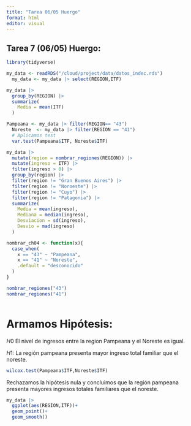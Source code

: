 ```yaml
---
title: "Tarea 06/05 Huergo"
format: html
editor: visual
---
```


## Tarea 7 (06/05) Huergo:

```r
library(tidyverse)
```

```r
my_data <- readRDS("/cloud/project/data/datos_indec.rds") 
  my_data <- my_data |> select(REGION,ITF)
```

```r
my_data |>
  group_by(REGION) |> 
  summarize(
    Media = mean(ITF)
  )
```

```r
Pampeana <- my_data |> filter(REGION== "43")
  Noreste  <- my_data |> filter(REGION == "41")
  # Aplicamos test
  var.test(Pampeana$ITF, Noreste$ITF)
```

```r
my_data |> 
  mutate(region = nombrar_regiones(REGION)) |> 
  mutate(ingreso = ITF) |> 
  filter(ingreso > 0) |>
  group_by(region) |>
  filter(region != "Gran Buenos Aires") |>
  filter(region != "Noroeste") |>
  filter(region != "Cuyo") |>
  filter(region != "Patagonia") |>
  summarize(
    Media = mean(ingreso),
    Mediana = median(ingreso),
    Desviacion = sd(ingreso),
    Desvio = mad(ingreso)
  )
```

```r
nombrar_ch04 <- function(x){
  case_when(
    x == "43" ~ "Pampeana", 
    x == "41" ~ "Noreste",
    .default = "desconocido"
  )
}

nombrar_regiones("43")
nombrar_regiones("41")
```

```r
```

# Armamos Hipótesis:

$H0$ El nivel de ingresos entre la region Pampeana y el Noreste es igual.

$H1$: La región pampeana presenta mayor ingreso total familiar que el noreste.

```r
wilcox.test(Pampeana$ITF,Noreste$ITF)
```

Rechazamos la hipótesis nula y concluimos que la región pampeana presenta mayores ingresos totales familiares que el noreste.

```r
my_data |>
  ggplot(aes(REGION,ITF))+
  geom_point()+
  geom_smooth()
```
